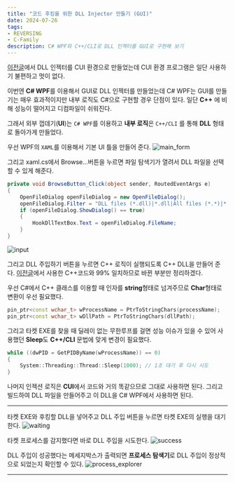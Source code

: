 ```yaml
---
title: "코드 후킹을 위한 DLL Injector 만들기 (GUI)"
date: 2024-07-26
tags:
- REVERSING
- C-Family
description: C# WPF와 C++/CLI로 DLL 인젝터를 GUI로 구현해 보기
---
```


[이전글](https://jeongje.vercel.app/blog/post-18)에서 DLL 인젝터를 CUI 환경으로 만들었는데 CUI 환경 프로그램은 일단 사용하기 불편하고 멋이 없다.

이번엔 **C# WPF**를 이용해서 GUI로 DLL 인젝터를 만들었는데 C# WPF는 GUI를 만들기는 매우 효과적이지만 내부 로직도 C#으로 구현할 경우 단점이 있다. 일단 **C++** 에 비해 성능이 떨어지고 디컴파일이 쉬워진다.

그래서 외부 껍데기(**UI**)는 `C# WPF`를 이용하고 **내부 로직**은 `C++/CLI` 를 통해 **DLL** 형태로 돌아가게 만들었다.

우선 WPF의 `XAML`를 이용해서 기본 UI 틀을 만들어 준다.
![main_form](/images/post-19/main_form.png)

그리고 xaml.cs에서 Browse...버튼을 누르면 파일 탐색기가 열려서 DLL 파일을 선택할 수 있게 해준다.
```cs
private void BrowseButton_Click(object sender, RoutedEventArgs e)
{
    OpenFileDialog openFileDialog = new OpenFileDialog();
    openFileDialog.Filter = "DLL files (*.dll)|*.dll|All files (*.*)|*.*";
    if (openFileDialog.ShowDialog() == true)
    {
        HookDllTextBox.Text = openFileDialog.FileName;
    }
}
```
![input](/images/post-19/input.png)

그리고 DLL 주입하기 버튼을 누르면 C++ 로직이 실행되도록 C++ DLL을 만들어 준다. [이전글](https://jeongje.vercel.app/blog/post-18)에서 사용한 C++코드와 99% 일치하므로
바뀐 부분만 정리하겠다. 

우선 C#에서 C++ 클래스를 이용할 때 인자를 **string**형태로 넘겨주므로 **Char**형태로 변환이 우선 필요했다.
```cpp
pin_ptr<const wchar_t> wProcessName = PtrToStringChars(processName);
pin_ptr<const wchar_t> wDllPath = PtrToStringChars(dllPath);
```

그리고 타켓 EXE를 찾을 때 딜레이 없는 무한루프를 걸면 성능 이슈가 있을 수 있어 사용했던 **Sleep**도 **C++/CLI** 문법에 맞게 변경이 필요했다.
```cpp
while ((dwPID = GetPIDByName(wProcessName)) == 0)
{
    System::Threading::Thread::Sleep(1000); // 1초 대기 후 다시 시도
}
```
나머지 인젝션 로직은 **CUI**에서 코드와 거의 똑같으므로 그대로 사용하면 된다. 그리고 빌드하여 DLL 파일을 만들어주고 이 DLL을 C# WPF에서 사용하면 된다.
***
타켓 EXE와 후킹할 DLL을 넣어주고 DLL 주입 버튼을 누르면 타켓 EXE의 실행을 대기한다.
![waiting](/images/post-19/waiting.png)

타켓 프로세스를 감지했다면 바로 DLL 주입을 시도한다.
![success](/images/post-19/success.png)

DLL 주입이 성공했다는 메세지박스가 출력되면 **프로세스 탐색기**로 DLL 주입이 정상적으로 되었는지 확인할 수 있다.
![process_explorer](/images/post-19/process_explorer.png)

***